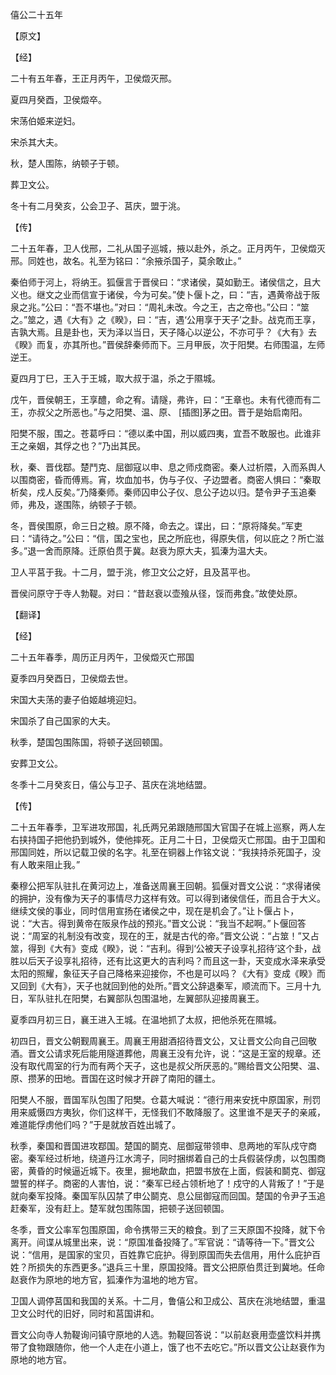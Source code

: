 

僖公二十五年

【原文】

【经】

二十有五年春，王正月丙午，卫侯燬灭邢。

夏四月癸酉，卫侯燬卒。

宋荡伯姬来逆妇。

宋杀其大夫。

秋，楚人围陈，纳顿子于顿。

葬卫文公。

冬十有二月癸亥，公会卫子、莒庆，盟于洮。

【传】

二十五年春，卫人伐邢，二礼从国子巡城，掖以赴外，杀之。正月丙午，卫侯燬灭邢。同姓也，故名。礼至为铭曰：“余掖杀国子，莫余敢止。”

秦伯师于河上，将纳王。狐偃言于晋侯曰：“求诸侯，莫如勤王。诸侯信之，且大义也。继文之业而信宣于诸侯，今为可矣。”使卜偃卜之，曰：“吉，遇黄帝战于阪泉之兆。”公曰：“吾不堪也。”对曰：“周礼未改。今之王，古之帝也。”公曰：“筮之。”筮之，遇《大有》之《睽》，曰：“吉，遇‘公用享于天子’之卦。战克而王享，吉孰大焉。且是卦也，天为泽以当日，天子降心以逆公，不亦可乎？《大有》去《睽》而复，亦其所也。”晋侯辞秦师而下。三月甲辰，次于阳樊。右师围温，左师逆王。

夏四月丁巳，王入于王城，取大叔于温，杀之于隰城。

戊午，晋侯朝王，王享醴，命之宥。请隧，弗许，曰：“王章也。未有代德而有二王，亦叔父之所恶也。”与之阳樊、温、原、 [插图]茅之田。晋于是始启南阳。

阳樊不服，围之。苍葛呼曰：“德以柔中国，刑以威四夷，宜吾不敢服也。此谁非王之亲姻，其俘之也？”乃出其民。

秋，秦、晋伐鄀。楚鬥克、屈御寇以申、息之师戍商密。秦人过析隈，入而系舆人以围商密，昏而傅焉。宵，坎血加书，伪与子仪、子边盟者。商密人惧曰：“秦取析矣，戍人反矣。”乃降秦师。秦师囚申公子仪、息公子边以归。楚令尹子玉追秦师，弗及，遂围陈，纳顿子于顿。

冬，晋侯围原，命三日之粮。原不降，命去之。谍出，曰：“原将降矣。”军吏曰：“请待之。”公曰：“信，国之宝也，民之所庇也，得原失信，何以庇之？所亡滋多。”退一舍而原降。迁原伯贯于冀。赵衰为原大夫，狐溱为温大夫。

卫人平莒于我。十二月，盟于洮，修卫文公之好，且及莒平也。

晋侯问原守于寺人勃鞮。对曰：“昔赵衰以壶飱从径，馁而弗食。”故使处原。

【翻译】

【经】

二十五年春季，周历正月丙午，卫侯燬灭亡邢国

夏季四月癸酉日，卫侯燬去世。

宋国大夫荡的妻子伯姬越境迎妇。

宋国杀了自己国家的大夫。

秋季，楚国包围陈国，将顿子送回顿国。

安葬卫文公。

冬季十二月癸亥日，僖公与卫子、莒庆在洮地结盟。

【传】

二十五年春季，卫军进攻邢国，礼氏两兄弟跟随邢国大官国子在城上巡察，两人左右挟持国子把他扔到城外，使他摔死。正月二十日，卫侯燬灭亡邢国。由于卫国和邢国同姓，所以记载卫侯的名字。礼至在铜器上作铭文说：“我挟持杀死国子，没有人敢来阻止我。”

秦穆公把军队驻扎在黄河边上，准备送周襄王回朝。狐偃对晋文公说：“求得诸侯的拥护，没有像为天子的事情尽力这样有效。可以得到诸侯信任，而且合于大义。继续文侯的事业，同时信用宣扬在诸侯之中，现在是机会了。”让卜偃占卜，说：“大吉。得到黄帝在阪泉作战的预兆。”晋文公说：“我当不起啊。”卜偃回答说：“周室的礼制没有改变，现在的王，就是古代的帝。”晋文公说：“占筮！”又占筮，得到《大有》变成《睽》，说：“吉利。得到‘公被天子设享礼招待’这个卦，战胜以后天子设享礼招待，还有比这更大的吉利吗？而且这一卦，天变成水泽来承受太阳的照耀，象征天子自己降格来迎接你，不也是可以吗？《大有》变成《睽》而又回到《大有》，天子也就回到他的处所。”晋文公辞退秦军，顺流而下。三月十九日，军队驻扎在阳樊，右翼部队包围温地，左翼部队迎接周襄王。

夏季四月初三日，襄王进入王城。在温地抓了太叔，把他杀死在隰城。

初四日，晋文公朝觐周襄王。周襄王用甜酒招待晋文公，又让晋文公向自己回敬酒。晋文公请求死后能用隧道葬他，周襄王没有允许，说：“这是王室的规章。还没有取代周室的行为而有两个天子，这也是叔父所厌恶的。”赐给晋文公阳樊、温、原、攒茅的田地。晋国在这时候才开辟了南阳的疆土。

阳樊人不服，晋国军队包围了阳樊。仓葛大喊说：“德行用来安抚中原国家，刑罚用来威慑四方夷狄，你们这样干，无怪我们不敢降服了。这里谁不是天子的亲戚，难道能俘虏他们吗？”于是就放百姓出城了。

秋季，秦国和晋国进攻鄀国。楚国的鬬克、屈御寇带领申、息两地的军队戍守商密。秦军经过析地，绕道丹江水湾子，同时捆绑着自己的士兵假装俘虏，以包围商密，黄昏的时候逼近城下。夜里，掘地歃血，把盟书放在上面，假装和鬬克、御寇盟誓的样子。商密的人害怕，说：“秦军已经占领析地了！戍守的人背叛了！”于是就向秦军投降。秦国军队囚禁了申公鬬克、息公屈御寇而回国。楚国的令尹子玉追赶秦军，没有赶上。楚军就包围陈国，把顿子送回顿国。

冬季，晋文公率军包围原国，命令携带三天的粮食。到了三天原国不投降，就下令离开。间谍从城里出来，说：“原国准备投降了。”军官说：“请等待一下。”晋文公说：“信用，是国家的宝贝，百姓靠它庇护。得到原国而失去信用，用什么庇护百姓？所损失的东西更多。”退兵三十里，原国投降。晋文公把原伯贯迁到冀地。任命赵衰作为原地的地方官，狐溱作为温地的地方官。

卫国人调停莒国和我国的关系。十二月，鲁僖公和卫成公、莒庆在洮地结盟，重温卫文公时代的旧好，同时和莒国讲和。

晋文公向寺人勃鞮询问镇守原地的人选。勃鞮回答说：“以前赵衰用壶盛饮料并携带了食物跟随你，他一个人走在小道上，饿了也不去吃它。”所以晋文公让赵衰作为原地的地方官。

